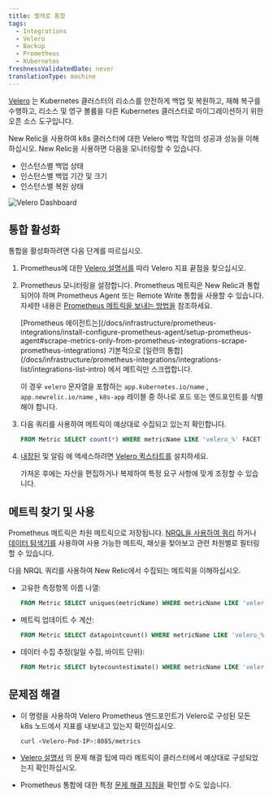 ```yaml
---
title: 벨레로 통합
tags:
  - Integrations
  - Velero
  - Backup
  - Prometheus
  - Kubernetes
freshnessValidatedDate: never
translationType: machine
---
```


[Velero](https://velero.io/) 는 Kubernetes 클러스터의 리소스를 안전하게 백업 및 복원하고, 재해 복구를 수행하고, 리소스 및 영구 볼륨을 다른 Kubernetes 클러스터로 마이그레이션하기 위한 오픈 소스 도구입니다.

New Relic을 사용하여 k8s 클러스터에 대한 Velero 백업 작업의 성공과 성능을 이해하십시오. New Relic을 사용하면 다음을 모니터링할 수 있습니다.

* 인스턴스별 백업 상태
* 인스턴스별 백업 기간 및 크기
* 인스턴스별 복원 상태

<img title="Velero Dashboard" alt="Velero Dashboard" src="/images/kubernetes_screenshot-crop_velero-dashboard.webp" />

## 통합 활성화

통합을 활성화하려면 다음 단계를 따르십시오.

1. Prometheus에 대한 [Velero 설명서를](https://velero.io/docs/main/run-locally/#3-start-the-velero-server-locally) 따라 Velero 지표 끝점을 찾으십시오.

2. Prometheus 모니터링을 설정합니다. Prometheus 메트릭은 New Relic과 통합되어야 하며 Prometheus Agent 또는 Remote Write 통합을 사용할 수 있습니다. 자세한 내용은 [Prometheus 메트릭을 보내는 방법을](/docs/infrastructure/prometheus-integrations/get-started/send-prometheus-metric-data-new-relic/) 참조하세요.

   <Callout variant="important">
     [Prometheus 에이전트는](/docs/infrastructure/prometheus-integrations/install-configure-prometheus-agent/setup-prometheus-agent#scrape-metrics-only-from-prometheus-integrations-scrape-prometheus-integrations) 기본적으로 [일련의 통합](/docs/infrastructure/prometheus-integrations/integrations-list/integrations-list-intro) 에서 메트릭만 스크랩합니다.

     이 경우 `velero` 문자열을 포함하는 `app.kubernetes.io/name` , `app.newrelic.io/name` , `k8s-app` 레이블 중 하나로 포드 또는 엔드포인트를 식별해야 합니다.
   </Callout>

3. 다음 쿼리를 사용하여 메트릭이 예상대로 수집되고 있는지 확인합니다.

   ```sql
   FROM Metric SELECT count(*) WHERE metricName LIKE 'velero_%' FACET metricName LIMIT MAX
   ```

4. [내장된](/docs/alerts-applied-intelligence/new-relic-alerts/learn-alerts/introduction-alerts/) 및 알림 에 액세스하려면 [Velero 퀵스타트를](https://newrelic.com/instant-observability/velero-prometheus) <InlinePopover type="dashboards" />설치하세요.

   가져온 후에는 자산을 편집하거나 복제하여 특정 요구 사항에 맞게 조정할 수 있습니다.

## 메트릭 찾기 및 사용

Prometheus 메트릭은 차원 메트릭으로 저장됩니다. [NRQL을 사용하여 쿼리](/docs/telemetry-data-platform/get-data/apis/query-metric-data-type/) 하거나 [데이터 탐색기를](/docs/query-your-data/explore-query-data/browse-data/introduction-data-explorer/) 사용하여 사용 가능한 메트릭, 패싯을 찾아보고 관련 차원별로 필터링할 수 있습니다.

다음 NRQL 쿼리를 사용하여 New Relic에서 수집되는 메트릭을 이해하십시오.

* 고유한 측정항목 이름 나열:

  ```sql
  FROM Metric SELECT uniques(metricName) WHERE metricName LIKE 'velero_%' LIMIT MAX
  ```

* 메트릭 업데이트 수 계산:

  ```sql
  FROM Metric SELECT datapointcount() WHERE metricName LIKE 'velero_%' LIMIT MAX
  ```

* 데이터 수집 추정(일일 수집, 바이트 단위):

  ```sql
  FROM Metric SELECT bytecountestimate() WHERE metricName LIKE 'velero_%' SINCE 1 day ago
  ```

## 문제점 해결

* 이 명령을 사용하여 Velero Prometheus 엔드포인트가 Velero로 구성된 모든 k8s 노드에서 지표를 내보내고 있는지 확인하십시오.

  ```sh
  curl <Velero-Pod-IP>:8085/metrics
  ```

* [Velero 설명서](https://velero.io/docs/main/troubleshooting/#velero-is-not-publishing-prometheus-metrics) 의 문제 해결 팁에 따라 메트릭이 클러스터에서 예상대로 구성되었는지 확인하십시오.

* Prometheus 통합에 대한 특정 [문제 해결 지침을](/docs/infrastructure/prometheus-integrations/install-configure-prometheus-agent/troubleshooting-guide/) 확인할 수도 있습니다.